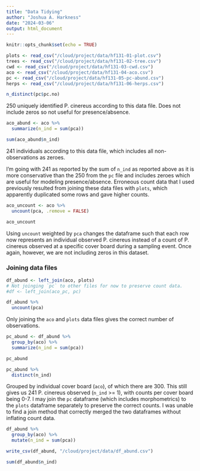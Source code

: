```yaml
---
title: "Data Tidying"
author: "Joshua A. Harkness"
date: "2024-03-06"
output: html_document
---
```


```r
knitr::opts_chunk$set(echo = TRUE)
```

```r
plots <- read_csv("/cloud/project/data/hf131-01-plot.csv")
trees <- read_csv("/cloud/project/data/hf131-02-tree.csv")
cwd <- read_csv("/cloud/project/data/hf131-03-cwd.csv")
aco <- read_csv("/cloud/project/data/hf131-04-aco.csv")
pc <- read_csv("/cloud/project/data/hf131-05-pc-abund.csv")
herps <- read_csv("/cloud/project/data/hf131-06-herps.csv")
```

```r
n_distinct(pc$pc.no)
```
250 uniquely identified P. cinereus according to this data file.  Does not include zeros so not useful for presence/absence.

```r
aco_abund <- aco %>%
  summarize(n_ind = sum(pca))

sum(aco_abund$n_ind)
```
241 individuals according to this data file, which includes all non-observations as zeroes.

I'm going with 241 as reported by the sum of `n_ind` as reported above as it is more conservative than the 250 from the `pc` file and includes zeroes which are useful for modeling presence/absence.  Erroneous count data that I used previously resulted from joining these data files with `plots`, which apparently duplicated some rows and gave higher counts.

```r
aco_uncount <- aco %>%
  uncount(pca, .remove = FALSE)

aco_uncount
```
Using `uncount` weighted by `pca` changes the dataframe such that each row now represents an individual observed P. cinereus instead of a count of P. cinereus observed at a specific cover board during a sampling event.  Once again, however, we are not including zeros in this dataset.

### Joining data files
```r
df_abund <- left_join(aco, plots)
# Not joinging `pc` to other files for now to preserve count data.
#df <- left_join(aco_pc, pc)
```
```r
df_abund %>%
  uncount(pca)
```
Only joining the `aco` and `plots` data files gives the correct number of observations.

```r
pc_abund <- df_abund %>%
  group_by(aco) %>%
  summarize(n_ind = sum(pca))

pc_abund

pc_abund %>%
  distinct(n_ind)
```
Grouped by individual cover board (`aco`), of which there are 300.  This still gives us 241 P. cinereus observed (`n_ind` >= 1), with counts per cover board being 0-7.  I may join the `pc` dataframe (which includes morphometrics) to the `plots` dataframe separately to preserve the correct counts.  I was unable to find a join method that correctly merged the two dataframes without inflating count data.


```r
df_abund %>%
  group_by(aco) %>%
  mutate(n_ind = sum(pca))

write_csv(df_abund, "/cloud/project/data/df_abund.csv")
```
```r
sum(df_abund$n_ind)
```


